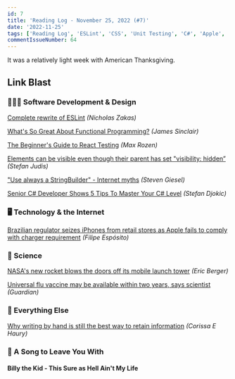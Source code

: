 ```yaml
---
id: 7
title: 'Reading Log - November 25, 2022 (#7)'
date: '2022-11-25'
tags: ['Reading Log', 'ESLint', 'CSS', 'Unit Testing', 'C#', 'Apple', 'NASA', 'Artemis', 'Vaccines']
commentIssueNumber: 64
---
```


It was a relatively light week with American Thanksgiving.

## Link Blast

### 👨🏼‍💻 Software Development & Design

[Complete rewrite of ESLint](https://github.com/eslint/eslint/discussions/16557) *(Nicholas Zakas)*

[What's So Great About Functional Programming?](https://jrsinclair.com/articles/2022/whats-so-great-about-functional-programming-anyway/) *(James Sinclair)*

[The Beginner's Guide to React Testing](https://maxrozen.com/beginners-guide-to-react-testing) *(Max Rozen)*

[Elements can be visible even though their parent has set "visibility: hidden”](https://www.stefanjudis.com/today-i-learned/elements-can-be-visible-even-though-their-parent-has-set-visibility-hidden/) *(Stefan Judis)*

["Use always a StringBuilder" - Internet myths](https://steven-giesel.com/blogPost/480539f1-98ab-45bc-ba24-9ccec65b459a) *(Steven Giesel)*

[Senior C# Developer Shows 5 Tips To Master Your C# Level](https://dev.to/bytehide/senior-c-developer-shows-how-to-master-your-c-level-1a0p) *(Stefan Djokic)*

### 🖥 Technology & the Internet

[Brazilian regulator seizes iPhones from retail stores as Apple fails to comply with charger requirement](https://9to5mac.com/2022/11/24/brazil-seizes-iphones-retail-stores-charger-requirement/) *(Filipe Espósito)*

### 🔬 Science

[NASA's new rocket blows the doors off its mobile launch tower](https://arstechnica.com/science/2022/11/nasas-new-rocket-blows-the-doors-off-its-mobile-launch-tower/) *(Eric Berger)*

[Universal flu vaccine may be available within two years, says scientist](https://www.theguardian.com/society/2022/nov/25/universal-flu-vaccine-may-be-available-within-two-years-says-scientist) *(Guardian)*

### 🎒 Everything Else

[Why writing by hand is still the best way to retain information](https://stackoverflow.blog/2022/11/23/why-writing-by-hand-is-still-the-best-way-to-retain-information/) *(Corissa E Haury)*

### 🎵 A Song to Leave You With

#### Billy the Kid - This Sure as Hell Ain't My Life

<YouTubeEmbed
    id="NforjFwQpOQ"
    title="Billy the Kid - This Sure as Hell Ain't My Life"
/>
